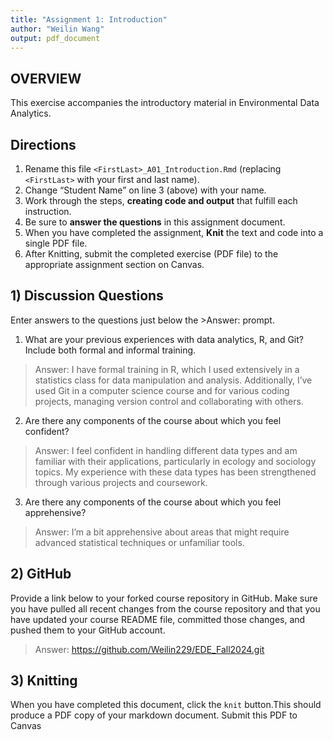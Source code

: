 ```yaml
---
title: "Assignment 1: Introduction"
author: "Weilin Wang"
output: pdf_document
---
```


## OVERVIEW

This exercise accompanies the introductory material in Environmental Data Analytics. 

## Directions
1.  Rename this file `<FirstLast>_A01_Introduction.Rmd` (replacing `<FirstLast>` with your first and last name).
2.  Change "Student Name" on line 3 (above) with your name.
3.  Work through the steps, **creating code and output** that fulfill each instruction.
4.  Be sure to **answer the questions** in this assignment document.
5.  When you have completed the assignment, **Knit** the text and code into a single PDF file.
6.  After Knitting, submit the completed exercise (PDF file) to the appropriate assignment section on Canvas.


## 1) Discussion Questions
Enter answers to the questions just below the >Answer: prompt.

1. What are your previous experiences with data analytics, R, and Git? Include both formal and informal training.

> Answer: I have formal training in R, which I used extensively in a statistics class for data manipulation and analysis. Additionally, I've used Git in a computer science course and for various coding projects, managing version control and collaborating with others.

2. Are there any components of the course about which you feel confident?

> Answer: I feel confident in handling different data types and am familiar with their applications, particularly in ecology and sociology topics. My experience with these data types has been strengthened through various projects and coursework.

3. Are there any components of the course about which you feel apprehensive?

> Answer:  I’m a bit apprehensive about areas that might require advanced statistical techniques or unfamiliar tools.

## 2) GitHub

Provide a link below to your forked course repository in GitHub. Make sure you have pulled all recent changes from the course repository and that you have updated your course README file, committed those changes, and pushed them to your GitHub account. 

> Answer: <https://github.com/Weilin229/EDE_Fall2024.git>

## 3) Knitting
When you have completed this document, click the `knit` button.This should produce a PDF copy of your markdown document. Submit this PDF to Canvas 
